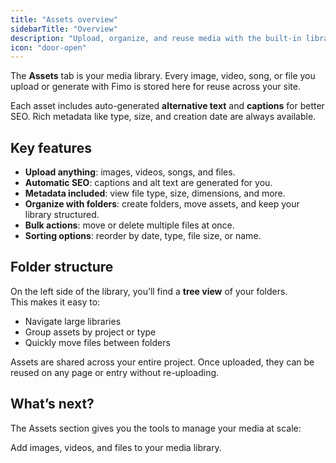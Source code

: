 ```yaml
---
title: "Assets overview"
sidebarTitle: "Overview"
description: "Upload, organize, and reuse media with the built-in library."
icon: "door-open"
---
```


The **Assets** tab is your media library. Every image, video, song, or file you upload or generate with Fimo is stored here for reuse across your site.  

Each asset includes auto-generated **alternative text** and **captions** for better SEO. Rich metadata like type, size, and creation date are always available.

## Key features

- **Upload anything**: images, videos, songs, and files.  
- **Automatic SEO**: captions and alt text are generated for you.  
- **Metadata included**: view file type, size, dimensions, and more.  
- **Organize with folders**: create folders, move assets, and keep your library structured.  
- **Bulk actions**: move or delete multiple files at once.  
- **Sorting options**: reorder by date, type, file size, or name.  

## Folder structure

On the left side of the library, you’ll find a **tree view** of your folders.  
This makes it easy to:  

- Navigate large libraries  
- Group assets by project or type  
- Quickly move files between folders  

<Note>
Assets are shared across your entire project. Once uploaded, they can be reused on any page or entry without re-uploading.
</Note>

## What’s next?

The Assets section gives you the tools to manage your media at scale:

<Columns cols={2}>
  <Card
    title="Upload assets"
    icon="cloud-arrow-up"
    href="/assets/upload"
  >
    Add images, videos, and files to your media library.
  </Card>
</Columns>
